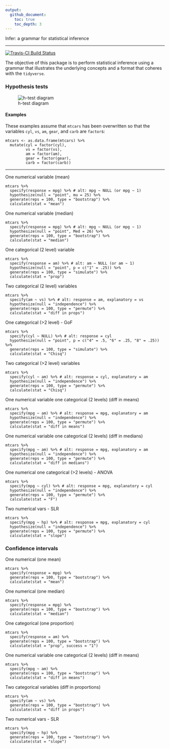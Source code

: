 ```yaml
---
output:
  github_document:
    toc: true 
    toc_depth: 3
---
```


Infer: a grammar for statistical inference

---
[![Travis-CI Build Status](https://travis-ci.org/andrewpbray/infer.svg?branch=master)](https://travis-ci.org/andrewpbray/infer)

The objective of this package is to perform statistical inference using a grammar that illustrates the underlying concepts and a format that coheres with the `tidyverse`.

### Hypothesis tests
![h-test diagram](figs/ht-diagram.png)

#### Examples

These examples assume that `mtcars` has been overwritten so that the variables
`cyl`, `vs`, `am`, `gear`, and `carb` are `factor`s:

```
mtcars <- as.data.frame(mtcars) %>%
  mutate(cyl = factor(cyl),
         vs = factor(vs),
         am = factor(am),
         gear = factor(gear),
         carb = factor(carb))
```

***

One numerical variable (mean)

```
mtcars %>%
  specify(response = mpg) %>% # alt: mpg ~ NULL (or mpg ~ 1)
  hypothesize(null = "point", mu = 25) %>% 
  generate(reps = 100, type = "bootstrap") %>% 
  calculate(stat = "mean")
```

One numerical variable (median)

```
mtcars %>%
  specify(response = mpg) %>% # alt: mpg ~ NULL (or mpg ~ 1)
  hypothesize(null = "point", Med = 26) %>% 
  generate(reps = 100, type = "bootstrap") %>% 
  calculate(stat = "median")
```

One categorical (2 level) variable

```
mtcars %>%
  specify(response = am) %>% # alt: am ~ NULL (or am ~ 1)
  hypothesize(null = "point", p = c("1" = .25)) %>% 
  generate(reps = 100, type = "simulate") %>% 
  calculate(stat = "prop")
```

Two categorical (2 level) variables

```
mtcars %>%
  specify(am ~ vs) %>% # alt: response = am, explanatory = vs
  hypothesize(null = "independence") %>%
  generate(reps = 100, type = "permute") %>%
  calculate(stat = "diff in props")
```

One categorical (>2 level) - GoF

```
mtcars %>%
  specify(cyl ~ NULL) %>% # alt: response = cyl
  hypothesize(null = "point", p = c("4" = .5, "6" = .25, "8" = .25)) %>%
  generate(reps = 100, type = "simulate") %>%
  calculate(stat = "Chisq")
```

Two categorical (>2 level) variables

```
mtcars %>%
  specify(cyl ~ am) %>% # alt: response = cyl, explanatory = am
  hypothesize(null = "independence") %>%
  generate(reps = 100, type = "permute") %>%
  calculate(stat = "Chisq")
```

One numerical variable one categorical (2 levels) (diff in means)

```
mtcars %>%
  specify(mpg ~ am) %>% # alt: response = mpg, explanatory = am
  hypothesize(null = "independence") %>%
  generate(reps = 100, type = "permute") %>%
  calculate(stat = "diff in means")
```

One numerical variable one categorical (2 levels) (diff in medians)

```
mtcars %>%
  specify(mpg ~ am) %>% # alt: response = mpg, explanatory = am
  hypothesize(null = "independence") %>%
  generate(reps = 100, type = "permute") %>%
  calculate(stat = "diff in medians")
```

One numerical one categorical (>2 levels) -  ANOVA

```
mtcars %>%
  specify(mpg ~ cyl) %>% # alt: response = mpg, explanatory = cyl
  hypothesize(null = "independence") %>%
  generate(reps = 100, type = "permute") %>%
  calculate(stat = "F")
```

Two numerical vars - SLR 

```
mtcars %>%
  specify(mpg ~ hp) %>% # alt: response = mpg, explanatory = cyl
  hypothesize(null = "independence") %>%
  generate(reps = 100, type = "permute") %>%
  calculate(stat = "slope")
```

### Confidence intervals

One numerical (one mean)

```
mtcars %>%
  specify(response = mpg) %>%
  generate(reps = 100, type = "bootstrap") %>%
  calculate(stat = "mean")
```

One numerical (one median)

```
mtcars %>%
  specify(response = mpg) %>%
  generate(reps = 100, type = "bootstrap") %>%
  calculate(stat = "median")
```

One categorical (one proportion)

```
mtcars %>%
  specify(response = am) %>%
  generate(reps = 100, type = "bootstrap") %>%
  calculate(stat = "prop", success = "1")
```

One numerical variable one categorical (2 levels) (diff in means)

```
mtcars %>%
  specify(mpg ~ am) %>%
  generate(reps = 100, type = "bootstrap") %>%
  calculate(stat = "diff in means")
```

Two categorical variables (diff in proportions)

```
mtcars %>%
  specify(am ~ vs) %>%
  generate(reps = 100, type = "bootstrap") %>%
  calculate(stat = "diff in props")
```

Two numerical vars - SLR

```
mtcars %>%
  specify(mpg ~ hp) %>% 
  generate(reps = 100, type = "bootstrap") %>%
  calculate(stat = "slope")
```
